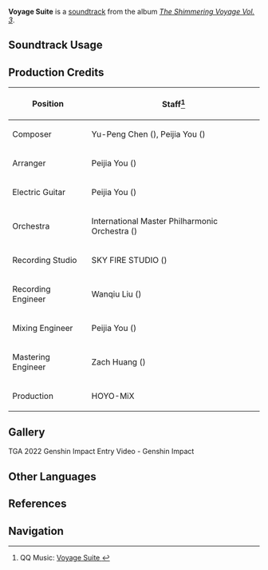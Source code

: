{{Soundtrack Infobox
|image          = The Shimmering Voyage Vol 3.png
|album          = The Shimmering Voyage Vol. 3
|disc           = 3
|number         = 65
|featured       = 
|featured2      = 
|featured3      = 
|featured_disc  = 
|featured_disc2 = 
|featured_disc3 = 
|youtube_id     = X1ZZTfn9_0E
|spotify_id     = 6yG1nRZpuVJNgp72jvydny
|previous       = Invokation Game
|next           = Polumnia Omnia (Performance Version)
}}
'''Voyage Suite''' is a [[soundtrack]] from the album ''[[The Shimmering Voyage Vol. 3]]''.

==Soundtrack Usage==
{{Soundtrack Usage|mediaoriginal=1}}

==Production Credits==
{| class="wikitable"
! Position
! Staff<ref>QQ Music: [https://y.qq.com/n/ryqq/songDetail/001d7oyB4YN45A Voyage Suite {{zh|千景巡歌}}]</ref>
|-
! Composer
| Yu-Peng Chen ({{zh|陈致逸}}), Peijia You ({{zh|尤裴佳}})
|-
! Arranger
| Peijia You ({{zh|尤裴佳}})
|-
! Electric Guitar
| Peijia You ({{zh|尤裴佳}})
|-
! Orchestra
| International Master Philharmonic Orchestra ({{zh|国际首席爱乐乐团}})
|-
! Recording Studio
| SKY FIRE STUDIO ({{zh|九紫天诚录音棚}})
|-
! Recording Engineer
| Wanqiu Liu ({{zh|刘婉秋}})
|-
! Mixing Engineer
| Peijia You ({{zh|尤裴佳}})
|-
! Mastering Engineer
| Zach Huang ({{zh|黄巍}})
|-
! Production
| HOYO-MiX
|}

==Gallery==
<gallery>
TGA 2022 Genshin Impact Entry Video - Genshin Impact
</gallery>
<!--
==Trivia==
-->
==Other Languages==
{{Other Languages
|en      = Voyage Suite
|zhs     = 千景巡歌
|zhs_rm  = 
|zht     = 千景巡歌
|zht_rm  = 
|zh_tl   = 
|ja      = 千景巡礼の歌
|ja_rm   = Senkei Junrei no Uta
|ja_tl   = 
}}

==References==
{{Reflist}}

==Navigation==
{{Soundtrack Navbox|The Shimmering Voyage|3}}